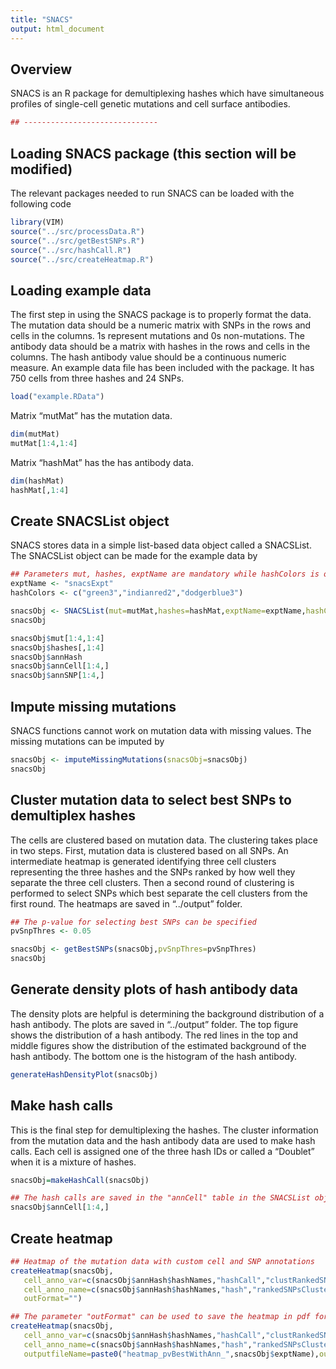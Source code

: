```yaml
---
title: "SNACS"
output: html_document
---
```


## Overview
SNACS is an R package for demultiplexing hashes which have simultaneous profiles of single-cell genetic mutations and cell surface antibodies.


```r

## ------------------------------

```

## Loading SNACS package (this section will be modified)
The relevant packages needed to run SNACS can be loaded with the following code

```r

library(VIM)
source("../src/processData.R")
source("../src/getBestSNPs.R")
source("../src/hashCall.R")
source("../src/createHeatmap.R")

```

## Loading example data
The first step in using the SNACS package is to properly format the data. The mutation data should be a numeric matrix with SNPs in the rows and cells in the columns. 1s represent mutations and 0s non-mutations. The antibody data should be a matrix with hashes in the rows and cells in the columns. The hash antibody value should be a continuous numeric measure. An example data file has been included with the package. It has 750 cells from three hashes and 24 SNPs.


```r

load("example.RData")

```

Matrix "mutMat" has the mutation data.


```r

dim(mutMat)
mutMat[1:4,1:4]

```

Matrix "hashMat" has the has antibody data.


```r

dim(hashMat)
hashMat[,1:4]

```

## Create SNACSList object
SNACS stores data in a simple list-based data object called a SNACSList. The SNACSList object can be made for the example data by
```r

## Parameters mut, hashes, exptName are mandatory while hashColors is optional
exptName <- "snacsExpt"
hashColors <- c("green3","indianred2","dodgerblue3")

snacsObj <- SNACSList(mut=mutMat,hashes=hashMat,exptName=exptName,hashColors=hashColors)
snacsObj

snacsObj$mut[1:4,1:4]
snacsObj$hashes[,1:4]
snacsObj$annHash
snacsObj$annCell[1:4,]
snacsObj$annSNP[1:4,]

```

## Impute missing mutations
SNACS functions cannot work on mutation data with missing values. The missing mutations can be imputed by

```r

snacsObj <- imputeMissingMutations(snacsObj=snacsObj)
snacsObj

```

## Cluster mutation data to select best SNPs to demultiplex hashes
The cells are clustered based on mutation data. The clustering takes place in two steps. First, mutation data is clustered based on all SNPs. An intermediate heatmap is generated identifying three cell clusters representing the three hashes and the SNPs ranked by how well they separate the three cell clusters. Then a second round of clustering is performed to select SNPs which best separate the cell clusters from the first round. The heatmaps are saved in "../output" folder.

```r

## The p-value for selecting best SNPs can be specified
pvSnpThres <- 0.05

snacsObj <- getBestSNPs(snacsObj,pvSnpThres=pvSnpThres)
snacsObj

```

## Generate density plots of hash antibody data
The density plots are helpful is determining the background distribution of a hash antibody. The plots are saved in "../output" folder. The top figure shows the distribution of a hash antibody. The red lines in the top and middle figures show the distribution of the estimated background of the hash antibody. The bottom one is the histogram of the hash antibody.

```r

generateHashDensityPlot(snacsObj)

```

## Make hash calls
This is the final step for demultiplexing the hashes. The cluster information from the mutation data and the hash antibody data are used to make hash calls. Each cell is assigned one of the three hash IDs or called a "Doublet" when it is a mixture of hashes.

```r

snacsObj=makeHashCall(snacsObj)

## The hash calls are saved in the "annCell" table in the SNACSList object
snacsObj$annCell[1:4,]

```

## Create heatmap

```r

## Heatmap of the mutation data with custom cell and SNP annotations
createHeatmap(snacsObj,
   cell_anno_var=c(snacsObj$annHash$hashNames,"hashCall","clustRankedSNPs_hclust"),
   cell_anno_name=c(snacsObj$annHash$hashNames,"hash","rankedSNPsCluster"),
   outFormat="")

## The parameter "outFormat" can be used to save the heatmap in pdf format. The output is saved in "../output" folder
createHeatmap(snacsObj,
   cell_anno_var=c(snacsObj$annHash$hashNames,"hashCall","clustRankedSNPs_hclust"),
   cell_anno_name=c(snacsObj$annHash$hashNames,"hash","rankedSNPsCluster"),
   outputfileName=paste0("heatmap_pvBestWithAnn_",snacsObj$exptName),outFormat="pdf")

```
